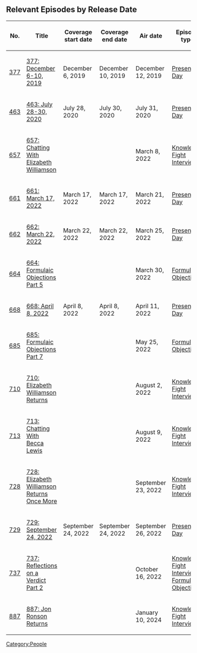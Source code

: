 {{ExternalRedirect}}

==Relevant Episodes by Release Date==
{| class="fandom-table"
!No.
!Title
!Coverage
start date
!Coverage
end date
!Air date
!Episode type
|-
|[[377: December 6-10, 2019|377]]
|[[377: December 6-10, 2019]]
|December 6, 2019
|December 10, 2019
|December 12, 2019
|[[:Category:Present Day|Present Day]]
|-
|[[463: July 28-30, 2020|463]]
|[[463: July 28-30, 2020]]
|July 28, 2020
|July 30, 2020
|July 31, 2020
|[[:Category:Present Day|Present Day]]
|-
|[[657: Chatting With Elizabeth Williamson|657]]
|[[657: Chatting With Elizabeth Williamson]]
|
|
|March 8, 2022
|[[:Category:Knowledge Fight Interview|Knowledge Fight Interview]]
|-
|[[661: March 17, 2022|661]]
|[[661: March 17, 2022]]
|March 17, 2022
|March 17, 2022
|March 21, 2022
|[[:Category:Present Day|Present Day]]
|-
|[[662: March 22, 2022|662]]
|[[662: March 22, 2022]]
|March 22, 2022
|March 22, 2022
|March 25, 2022
|[[:Category:Present Day|Present Day]]
|-
|[[664: Formulaic Objections Part 5|664]]
|[[664: Formulaic Objections Part 5]]
|
|
|March 30, 2022
|[[:Category:Formulaic Objections|Formulaic Objections]]
|-
|[[668: April 8, 2022|668]]
|[[668: April 8, 2022]]
|April 8, 2022
|April 8, 2022
|April 11, 2022
|[[:Category:Present Day|Present Day]]
|-
|[[685: Formulaic Objections Part 7|685]]
|[[685: Formulaic Objections Part 7]]
|
|
|May 25, 2022
|[[:Category:Formulaic Objections|Formulaic Objections]]
|-
|[[710: Elizabeth Williamson Returns|710]]
|[[710: Elizabeth Williamson Returns]]
|
|
|August 2, 2022
|[[:Category:Knowledge Fight Interview|Knowledge Fight Interview]]
|-
|[[713: Chatting With Becca Lewis|713]]
|[[713: Chatting With Becca Lewis]]
|
|
|August 9, 2022
|[[:Category:Knowledge Fight Interview|Knowledge Fight Interview]]
|-
|[[728: Elizabeth Williamson Returns Once More|728]]
|[[728: Elizabeth Williamson Returns Once More]]
|
|
|September 23, 2022
|[[:Category:Knowledge Fight Interview|Knowledge Fight Interview]]
|-
|[[729: September 24, 2022|729]]
|[[729: September 24, 2022]]
|September 24, 2022
|September 24, 2022
|September 26, 2022
|[[:Category:Present Day|Present Day]]
|-
|[[737: Reflections on a Verdict Part 2|737]]
|[[737: Reflections on a Verdict Part 2]]
|
|
|October 16, 2022
|[[:Category:Knowledge Fight Interview|Knowledge Fight Interview]], [[:Category:Formulaic Objections|Formulaic Objections]]
|-
|[[887: Jon Ronson Returns|887]]
|[[887: Jon Ronson Returns]]
|
|
|January 10, 2024
|[[:Category:Knowledge Fight Interview|Knowledge Fight Interview]]
|}

[[Category:People]]
